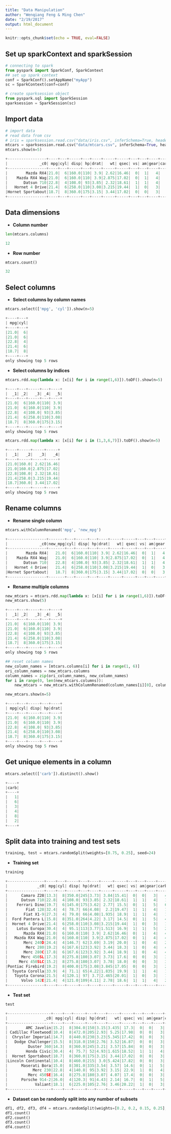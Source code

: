 ```yaml
---
title: "Data Manipulation"
author: "Wenqiang Feng & Ming Chen"
date: "2/19/2017"
output: html_document
---
```


```r
knitr::opts_chunk$set(echo = TRUE, eval=FALSE)
```

## Set up sparkContext and sparkSession

```python
# connecting to spark
from pyspark import SparkConf, SparkContext
## set up spark context
conf = SparkConf().setAppName("myApp")
sc = SparkContext(conf=conf)

# create sparksession object
from pyspark.sql import SparkSession
sparksession = SparkSession(sc)
```

## Import data

```python
# import data
# read data from csv
# iris = sparksession.read.csv("data/iris.csv", inferSchema=True, header=True)
mtcars = sparksession.read.csv("data/mtcars.csv", inferSchema=True, header=True)
mtcars.show(n=5)
```

```python
+-----------------+----+---+-----+---+----+-----+-----+---+---+----+----+
|              _c0| mpg|cyl| disp| hp|drat|   wt| qsec| vs| am|gear|carb|
+-----------------+----+---+-----+---+----+-----+-----+---+---+----+----+
|        Mazda RX4|21.0|  6|160.0|110| 3.9| 2.62|16.46|  0|  1|   4|   4|
|    Mazda RX4 Wag|21.0|  6|160.0|110| 3.9|2.875|17.02|  0|  1|   4|   4|
|       Datsun 710|22.8|  4|108.0| 93|3.85| 2.32|18.61|  1|  1|   4|   1|
|   Hornet 4 Drive|21.4|  6|258.0|110|3.08|3.215|19.44|  1|  0|   3|   1|
|Hornet Sportabout|18.7|  8|360.0|175|3.15| 3.44|17.02|  0|  0|   3|   2|
+-----------------+----+---+-----+---+----+-----+-----+---+---+----+----+
```


## Data dimensions

* **Column number**

```python
len(mtcars.columns)
```

```python
12
```

* **Row number**
```python
mtcars.count()
```

```python
32
```


## Select columns

* **Select columns by column names**

```python
mtcars.select(['mpg', 'cyl']).show(n=5)
```

```python
+----+---+
| mpg|cyl|
+----+---+
|21.0|  6|
|21.0|  6|
|22.8|  4|
|21.4|  6|
|18.7|  8|
+----+---+
only showing top 5 rows
```

* **Select columns by indices**

```python
mtcars.rdd.map(lambda x: [x[i] for i in range(1,6)]).toDF().show(n=5)
```

```python
+----+---+-----+---+----+
|  _1| _2|   _3| _4|  _5|
+----+---+-----+---+----+
|21.0|  6|160.0|110| 3.9|
|21.0|  6|160.0|110| 3.9|
|22.8|  4|108.0| 93|3.85|
|21.4|  6|258.0|110|3.08|
|18.7|  8|360.0|175|3.15|
+----+---+-----+---+----+
only showing top 5 rows
```

```python
mtcars.rdd.map(lambda x: [x[i] for i in (1,3,6,7)]).toDF().show(n=5)
```

```python
+----+-----+-----+-----+
|  _1|   _2|   _3|   _4|
+----+-----+-----+-----+
|21.0|160.0| 2.62|16.46|
|21.0|160.0|2.875|17.02|
|22.8|108.0| 2.32|18.61|
|21.4|258.0|3.215|19.44|
|18.7|360.0| 3.44|17.02|
+----+-----+-----+-----+
only showing top 5 rows
```

## Rename columns

* **Rename single column**

```python
mtcars.withColumnRenamed('mpg', 'new_mpg')
```

```python
+-----------------+-------+---+-----+---+----+-----+-----+---+---+----+----+
|              _c0|new_mpg|cyl| disp| hp|drat|   wt| qsec| vs| am|gear|carb|
+-----------------+-------+---+-----+---+----+-----+-----+---+---+----+----+
|        Mazda RX4|   21.0|  6|160.0|110| 3.9| 2.62|16.46|  0|  1|   4|   4|
|    Mazda RX4 Wag|   21.0|  6|160.0|110| 3.9|2.875|17.02|  0|  1|   4|   4|
|       Datsun 710|   22.8|  4|108.0| 93|3.85| 2.32|18.61|  1|  1|   4|   1|
|   Hornet 4 Drive|   21.4|  6|258.0|110|3.08|3.215|19.44|  1|  0|   3|   1|
|Hornet Sportabout|   18.7|  8|360.0|175|3.15| 3.44|17.02|  0|  0|   3|   2|
+-----------------+-------+---+-----+---+----+-----+-----+---+---+----+----+
```

* **Rename multiple columns**

```python
new_mtcars = mtcars.rdd.map(lambda x: [x[i] for i in range(1,6)]).toDF()
new_mtcars.show(5)
```

```python
+----+---+-----+---+----+
|  _1| _2|   _3| _4|  _5|
+----+---+-----+---+----+
|21.0|  6|160.0|110| 3.9|
|21.0|  6|160.0|110| 3.9|
|22.8|  4|108.0| 93|3.85|
|21.4|  6|258.0|110|3.08|
|18.7|  8|360.0|175|3.15|
+----+---+-----+---+----+
only showing top 5 rows
```

```python
## reset column names
new_column_names = [mtcars.columns[i] for i in range(1, 6)]
ori_column_names = new_mtcars.columns
column_names = zip(ori_column_names, new_column_names)
for i in range(0, len(new_mtcars.columns)):
    new_mtcars = new_mtcars.withColumnRenamed(column_names[i][0], column_names[i][1])
```

```python
new_mtcars.show(n=5)
```

```python
+----+---+-----+---+----+
| mpg|cyl| disp| hp|drat|
+----+---+-----+---+----+
|21.0|  6|160.0|110| 3.9|
|21.0|  6|160.0|110| 3.9|
|22.8|  4|108.0| 93|3.85|
|21.4|  6|258.0|110|3.08|
|18.7|  8|360.0|175|3.15|
+----+---+-----+---+----+
only showing top 5 rows
```

## Get unique elements in a column

```python
mtcars.select(['carb']).distinct().show()
```

```python
+----+
|carb|
+----+
|   1|
|   6|
|   3|
|   4|
|   8|
|   2|
+----+
```


## Split data into training and test sets

```python
training, test = mtcars.randomSplit(weights=[0.75, 0.25], seed=24)
```

* **Training set**
```python
training
```

```python
+----------------+----+---+-----+---+----+-----+-----+---+---+----+----+
|             _c0| mpg|cyl| disp| hp|drat|   wt| qsec| vs| am|gear|carb|
+----------------+----+---+-----+---+----+-----+-----+---+---+----+----+
|      Camaro Z28|13.3|  8|350.0|245|3.73| 3.84|15.41|  0|  0|   3|   4|
|      Datsun 710|22.8|  4|108.0| 93|3.85| 2.32|18.61|  1|  1|   4|   1|
|    Ferrari Dino|19.7|  6|145.0|175|3.62| 2.77| 15.5|  0|  1|   5|   6|
|        Fiat 128|32.4|  4| 78.7| 66|4.08|  2.2|19.47|  1|  1|   4|   1|
|       Fiat X1-9|27.3|  4| 79.0| 66|4.08|1.935| 18.9|  1|  1|   4|   1|
|  Ford Pantera L|15.8|  8|351.0|264|4.22| 3.17| 14.5|  0|  1|   5|   4|
|  Hornet 4 Drive|21.4|  6|258.0|110|3.08|3.215|19.44|  1|  0|   3|   1|
|    Lotus Europa|30.4|  4| 95.1|113|3.77|1.513| 16.9|  1|  1|   5|   2|
|       Mazda RX4|21.0|  6|160.0|110| 3.9| 2.62|16.46|  0|  1|   4|   4|
|   Mazda RX4 Wag|21.0|  6|160.0|110| 3.9|2.875|17.02|  0|  1|   4|   4|
|       Merc 240D|24.4|  4|146.7| 62|3.69| 3.19| 20.0|  1|  0|   4|   2|
|        Merc 280|19.2|  6|167.6|123|3.92| 3.44| 18.3|  1|  0|   4|   4|
|       Merc 280C|17.8|  6|167.6|123|3.92| 3.44| 18.9|  1|  0|   4|   4|
|      Merc 450SL|17.3|  8|275.8|180|3.07| 3.73| 17.6|  0|  0|   3|   3|
|     Merc 450SLC|15.2|  8|275.8|180|3.07| 3.78| 18.0|  0|  0|   3|   3|
|Pontiac Firebird|19.2|  8|400.0|175|3.08|3.845|17.05|  0|  0|   3|   2|
|  Toyota Corolla|33.9|  4| 71.1| 65|4.22|1.835| 19.9|  1|  1|   4|   1|
|   Toyota Corona|21.5|  4|120.1| 97| 3.7|2.465|20.01|  1|  0|   3|   1|
|      Volvo 142E|21.4|  4|121.0|109|4.11| 2.78| 18.6|  1|  1|   4|   2|
+----------------+----+---+-----+---+----+-----+-----+---+---+----+----+
```

* **Test set**

```python
test
```

```python
+-------------------+----+---+-----+---+----+-----+-----+---+---+----+----+
|                _c0| mpg|cyl| disp| hp|drat|   wt| qsec| vs| am|gear|carb|
+-------------------+----+---+-----+---+----+-----+-----+---+---+----+----+
|        AMC Javelin|15.2|  8|304.0|150|3.15|3.435| 17.3|  0|  0|   3|   2|
| Cadillac Fleetwood|10.4|  8|472.0|205|2.93| 5.25|17.98|  0|  0|   3|   4|
|  Chrysler Imperial|14.7|  8|440.0|230|3.23|5.345|17.42|  0|  0|   3|   4|
|   Dodge Challenger|15.5|  8|318.0|150|2.76| 3.52|16.87|  0|  0|   3|   2|
|         Duster 360|14.3|  8|360.0|245|3.21| 3.57|15.84|  0|  0|   3|   4|
|        Honda Civic|30.4|  4| 75.7| 52|4.93|1.615|18.52|  1|  1|   4|   2|
|  Hornet Sportabout|18.7|  8|360.0|175|3.15| 3.44|17.02|  0|  0|   3|   2|
|Lincoln Continental|10.4|  8|460.0|215| 3.0|5.424|17.82|  0|  0|   3|   4|
|      Maserati Bora|15.0|  8|301.0|335|3.54| 3.57| 14.6|  0|  1|   5|   8|
|           Merc 230|22.8|  4|140.8| 95|3.92| 3.15| 22.9|  1|  0|   4|   2|
|         Merc 450SE|16.4|  8|275.8|180|3.07| 4.07| 17.4|  0|  0|   3|   3|
|      Porsche 914-2|26.0|  4|120.3| 91|4.43| 2.14| 16.7|  0|  1|   5|   2|
|            Valiant|18.1|  6|225.0|105|2.76| 3.46|20.22|  1|  0|   3|   1|
+-------------------+----+---+-----+---+----+-----+-----+---+---+----+----+
```

* **Dataset can be randomly split into any number of subsets**
```python
df1, df2, df3, df4 = mtcars.randomSplit(weights=[0.2, 0.2, 0.15, 0.25], seed=123)
df1.count()
df2.count()
df3.count()
df4.count()
```


